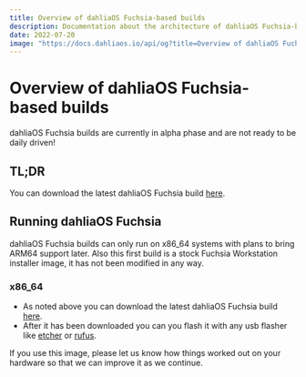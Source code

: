 ```yaml
---
title: Overview of dahliaOS Fuchsia-based builds
description: Documentation about the architecture of dahliaOS Fuchsia-based builds.
date: 2022-07-20
image: "https://docs.dahliaos.io/api/og?title=Overview of dahliaOS Fuchsia-based builds&desc=Documentation about the architecture of dahliaOS Fuchsia-based builds."
---
```



# Overview of dahliaOS Fuchsia-based builds

<Callout type="warning" emoji="⚠️">
    dahliaOS Fuchsia builds are currently in alpha phase and are not ready to be daily driven!
</Callout>

## TL;DR

You can download the latest dahliaOS Fuchsia build [here](https://github.com/dahliaOS/fuchsia/releases/latest).

## Running dahliaOS Fuchsia
<Callout>
dahliaOS Fuchsia builds can only run on x86_64 systems with plans to bring ARM64 support later. Also this first build is a stock Fuchsia Workstation installer image, it has not been modified in any way.
</Callout>

### x86_64

- As noted above you can download the latest dahliaOS Fuchsia build [here](https://github.com/dahliaOS/fuchsia/releases/latest).
- After it has been downloaded you can you flash it with any usb flasher like [etcher](https://www.balena.io/etcher) or [rufus](https://rufus.ie).

<Callout>
If you use this image, please let us know how things worked out on your hardware so that we can improve it as we continue.
</Callout>
